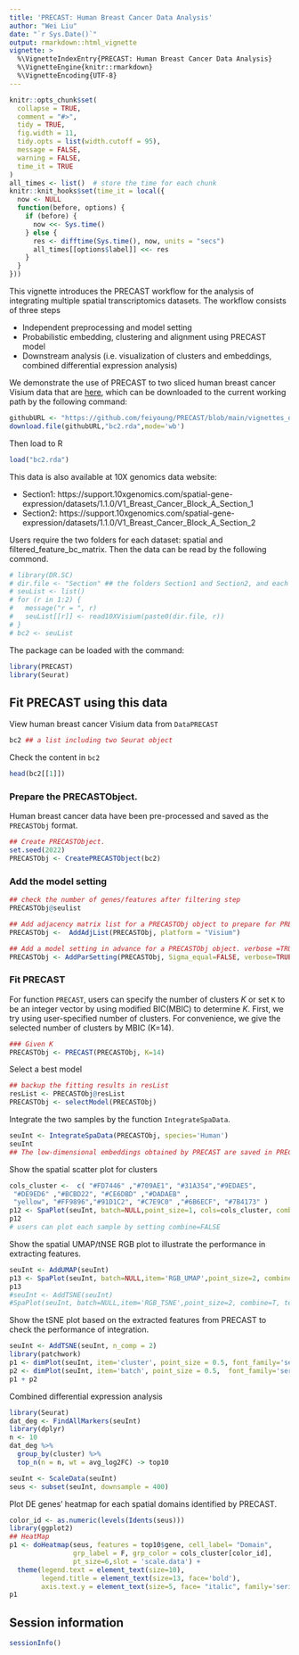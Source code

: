 ```yaml
---
title: 'PRECAST: Human Breast Cancer Data Analysis'
author: "Wei Liu"
date: "`r Sys.Date()`"
output: rmarkdown::html_vignette
vignette: >
  %\VignetteIndexEntry{PRECAST: Human Breast Cancer Data Analysis}
  %\VignetteEngine{knitr::rmarkdown}
  %\VignetteEncoding{UTF-8}
---
```


```r
knitr::opts_chunk$set(
  collapse = TRUE,
  comment = "#>",
  tidy = TRUE,
  fig.width = 11,
  tidy.opts = list(width.cutoff = 95),
  message = FALSE,
  warning = FALSE,
  time_it = TRUE
)
all_times <- list()  # store the time for each chunk
knitr::knit_hooks$set(time_it = local({
  now <- NULL
  function(before, options) {
    if (before) {
      now <<- Sys.time()
    } else {
      res <- difftime(Sys.time(), now, units = "secs")
      all_times[[options$label]] <<- res
    }
  }
}))
```
This vignette introduces the PRECAST workflow for the analysis of integrating multiple spatial transcriptomics datasets. The workflow consists of three steps

* Independent preprocessing and model setting
* Probabilistic embedding, clustering and alignment using PRECAST model
* Downstream analysis (i.e. visualization of clusters and embeddings, combined differential expression analysis)

We demonstrate the use of PRECAST to two sliced human breast cancer Visium data  that are [here](https://github.com/feiyoung/PRECAST/tree/main/vignettes_data), which can be downloaded to the current working path by the following command:
```r
githubURL <- "https://github.com/feiyoung/PRECAST/blob/main/vignettes_data/bc2.rda?raw=true"
download.file(githubURL,"bc2.rda",mode='wb')
```

Then load to R 
```r
load("bc2.rda")
```


This data is also available at 10X genomics data website:

* Section1: https://support.10xgenomics.com/spatial-gene-expression/datasets/1.1.0/V1_Breast_Cancer_Block_A_Section_1
* Section2: https://support.10xgenomics.com/spatial-gene-expression/datasets/1.1.0/V1_Breast_Cancer_Block_A_Section_2

Users require the two folders for each dataset: spatial and filtered_feature_bc_matrix. Then the data can be read by the following commond.
```r
# library(DR.SC)
# dir.file <- "Section" ## the folders Section1 and Section2, and each includes two folders spatial and filtered_feature_bc_matrix
# seuList <- list()
# for (r in 1:2) {
#   message("r = ", r)
#   seuList[[r]] <- read10XVisium(paste0(dir.file, r))
# }
# bc2 <- seuList
```

The package can be loaded with the command:
```r
library(PRECAST)
library(Seurat)
```


## Fit PRECAST using this data

View human breast cancer Visium data from `DataPRECAST`
```r
bc2 ## a list including two Seurat object
```

Check the content in `bc2`
```r
head(bc2[[1]])
```

###  Prepare the PRECASTObject.

Human breast cancer data have been pre-processed and saved as the `PRECASTObj` format.
```r
## Create PRECASTObject.
set.seed(2022)
PRECASTObj <- CreatePRECASTObject(bc2)
```
### Add the model setting
```r
## check the number of genes/features after filtering step
PRECASTObj@seulist

## Add adjacency matrix list for a PRECASTObj object to prepare for PRECAST model fitting.
PRECASTObj <-  AddAdjList(PRECASTObj, platform = "Visium")

## Add a model setting in advance for a PRECASTObj object. verbose =TRUE helps outputing the information in the algorithm.
PRECASTObj <- AddParSetting(PRECASTObj, Sigma_equal=FALSE, verbose=TRUE, int.model=NULL)

```


### Fit PRECAST 
For function `PRECAST`, users can specify the number of clusters $K$ or set `K` to be an integer vector by using modified BIC(MBIC) to determine $K$. First, we try using user-specified number of clusters. For convenience, we give the selected number of clusters by MBIC (K=14).
```r
### Given K
PRECASTObj <- PRECAST(PRECASTObj, K=14)

```

Select a best model 
```r
## backup the fitting results in resList
resList <- PRECASTObj@resList
PRECASTObj <- selectModel(PRECASTObj)

```

Integrate the two samples by the function `IntegrateSpaData`.
```r
seuInt <- IntegrateSpaData(PRECASTObj, species='Human')
seuInt 
## The low-dimensional embeddings obtained by PRECAST are saved in PRECAST reduction slot.
```
Show the spatial scatter plot for clusters
```r
cols_cluster <-  c( "#FD7446" ,"#709AE1", "#31A354","#9EDAE5",
 "#DE9ED6" ,"#BCBD22", "#CE6DBD" ,"#DADAEB" ,
 "yellow", "#FF9896","#91D1C2", "#C7E9C0" ,"#6B6ECF", "#7B4173" )
p12 <- SpaPlot(seuInt, batch=NULL,point_size=1, cols=cols_cluster, combine=TRUE)
p12
# users can plot each sample by setting combine=FALSE
```

Show the spatial UMAP/tNSE RGB plot to illustrate the performance in extracting features.

```r
seuInt <- AddUMAP(seuInt) 
p13 <- SpaPlot(seuInt, batch=NULL,item='RGB_UMAP',point_size=2, combine=TRUE, text_size=15)
p13
#seuInt <- AddTSNE(seuInt) 
#SpaPlot(seuInt, batch=NULL,item='RGB_TSNE',point_size=2, combine=T, text_size=15)
```


Show the tSNE plot based on the extracted features from PRECAST to check the performance of integration.
```r
seuInt <- AddTSNE(seuInt, n_comp = 2) 
library(patchwork)
p1 <- dimPlot(seuInt, item='cluster', point_size = 0.5, font_family='serif', cols=cols_cluster) # Times New Roman
p2 <- dimPlot(seuInt, item='batch', point_size = 0.5,  font_family='serif')
p1 + p2 
```


Combined differential expression analysis 
```r
library(Seurat)
dat_deg <- FindAllMarkers(seuInt)
library(dplyr)
n <- 10
dat_deg %>%
  group_by(cluster) %>%
  top_n(n = n, wt = avg_log2FC) -> top10

seuInt <- ScaleData(seuInt)
seus <- subset(seuInt, downsample = 400)


```

Plot DE genes' heatmap for each spatial domains identified by PRECAST.
```r
color_id <- as.numeric(levels(Idents(seus)))
library(ggplot2)
## HeatMap
p1 <- doHeatmap(seus, features = top10$gene, cell_label= "Domain",
                grp_label = F, grp_color = cols_cluster[color_id],
                pt_size=6,slot = 'scale.data') +
  theme(legend.text = element_text(size=10),
        legend.title = element_text(size=13, face='bold'),
        axis.text.y = element_text(size=5, face= "italic", family='serif'))
p1
```



## Session information
```r
sessionInfo()
```